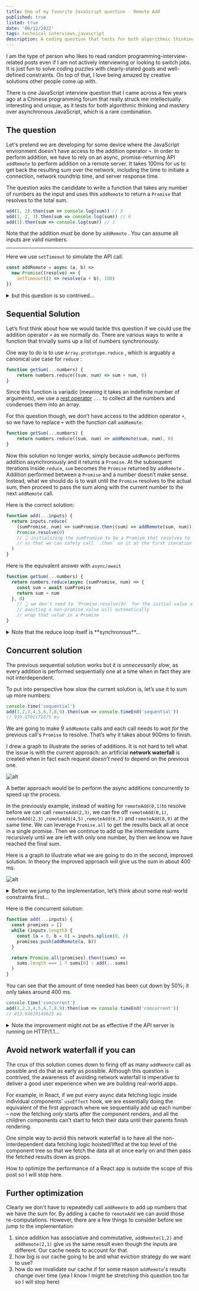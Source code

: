 ---
title: One of my favorite JavaScript question - Remote Add
published: true
listed: true
date: '06/12/2022'
tags: technical interviews,javascript
description: A coding question that tests for both algorithmic thinking and mastery over asynchronous JavaScript
---

I am the type of person who likes to read random programming-interview-related posts even if I am not actively interviewing or looking to switch jobs. It is just fun to solve coding puzzles with clearly-stated goals and well-defined constraints. On top of that, I love being amazed by creative solutions other people come up with.

There is one JavaScript interview question that I came across a few years ago at a Chinese programming forum that really struck me intellectually interesting and unique, as it tests for both algorithmic thinking and mastery over asynchronous JavaScript, which is a rare combination. 

## The question
Let's pretend we are developing for some device where the JavaScript environment doesn’t have access to the addition operator `+`. In order to perform addition, we have to rely on an async, promise-returning API `addRemote` to perform addition on a remote server. It takes 100ms for us to get back the resulting sum over the network, including the time to initiate a connection, network roundtrip time, and server response time. 


The question asks the candidate to write a function that takes any number of numbers as the input and uses this `addRemote` to return a `Promise` that resolves to the total sum.

```javascript
add(1, 2).then(sum => console.log(sum)) // 3
add(1, 2, 3).then(sum => console.log(sum)) // 6
add(1).then(sum => console.log(sum)) // 1
```
Note that the addition *must* be done by `addRemote` . 
You can assume all inputs are valid numbers.

--------------------
Here we use `setTimeout` to simulate the API call.

```javascript
const addRemote = async (a, b) =>
  new Promise((resolve) => {
    setTimeout(() => resolve(a + b), 100)
})
```

<details>
    <summary>but this question is so contrived…</summary>
    <p>Admittedly, this question is contrived, so is pretty much any algorithm/data-structure-focused question out there, because in a typical interview setting, coding questions need to described and solved within 20 minutes. Questions, like finding [the kth largest number in an array](https://leetcode.com/problems/kth-largest-element-in-an-array/) , are still valid interview question as long as it focuses on the legit, core programming competences.</p>
    <p>Questions that focus on practical app/system building with real-world constraints and trade-offs are normally come up in system design interviews.</p>
</details>


## Sequential Solution

Let’s first think about how we would tackle this question if we could use the addition operator `+` as we normally do. There are various ways to write a function that trivially sums up a list of numbers synchronously. 

One way to do is to use `Array.prototype.reduce` , which is arguably a canonical use case for `reduce` :

```javascript
function getSum(...numbers) {
	return numbers.reduce((sum, num) => sum + num, 0)
} 
```

Since this function is variadic (meaning it takes an indefinite number of arguments), we use a [rest operator](https://developer.mozilla.org/en-US/docs/Web/JavaScript/Reference/Functions/rest_parameters) `...` to collect all the numbers and condenses them into an array.

For this question though, we don’t have access to the addition operator `+`, so we have to replace `+` with the function call `addRemote`:

```javascript
function getSum(...numbers) {
	return numbers.reduce((sum, num) => addRemote(sum, num), 0)
} 
```

Now this solution no longer works, simply because  `addRemote` performs addition asynchronously and it returns a `Promise`. At the subsequent iterations inside `reduce`, `sum` becomes the `Promise` returned by `addRemote` . Addition performed between a `Promise` and a number doesn’t make sense. Instead, what we should do is to wait until the `Promise` resolves to the actual sum, then proceed to pass the sum along with the current number to the next `addRemote` call. 

Here is the correct solution:

```javascript
function add(...inputs) {
  return inputs.reduce(
    (sumPromise, num) => sumPromise.then((sum) => addRemote(sum, num)),
    Promise.resolve(0)
    // 👆 initializing the sumPromise to be a Promise that resolves to 0 
	// so that we can safely call `.then` on it at the first iteration
  )
}
```

Here is the equivalent answer with  `async/await` 

```javascript
function getSum(...numbers) {
  return numbers.reduce(async (sumPromise, num) => {
    const sum = await sumPromise
    return sum + num
  }, 0)
    // 👆 we don't need to `Promise.resolve(0)` for the initial value as
	// awaiting a non-promise value will automatically
	// wrap that value in a Promise
}
```


<details>
    <summary>Note that the reduce loop itself is **synchronous**…</summary>
    <p>It is important to understand that the reduce loop itself is synchronous. It runs quickly and doesn’t wait for each `Promise` to resolve before it continues to the next iteration. All the `reduce` loop does is to chain a bunch of `then`s to the initial `Promise.resolve(0)` where each `then` ’s handler passes the previous sum and current number to the next  `addRemote` call. In other words, All the asynchronous additions are performed one at a time sequentially **after** the reduce loop ends. Here is what happened conceptually after we call `add(1,2,3)`</p>
        ```javascript
            // add(1,2,3) 

            Promise(0) // sumPromise starts at 0
                .then(0 => addRemote(0, 1)) // sumPromise resolves to 1
                .then(1 => addRemote(1, 2)) // sumPromise resolves to 3
                .then(3 => addRemote(3, 3)) // sumPromise resolves to 6
        ```
        If you are struggling to understand exactly why this solution even works with `reduce`, I suggest [this article](https://css-tricks.com/why-using-reduce-to-sequentially-resolve-promises-works/) by Alex. 
</details>

## Concurrent solution

The previous sequential solution works but it is *unnecessarily slow*, as every addition is performed sequentially one at a time when in fact they are not interdependent.

To put into perspective how slow the current solution is, let’s use it to sum up more numbers:

```javascript
console.time('sequential')
add(1,2,3,4,5,6,7,8,9).then(sum => console.timeEnd('sequential'))
// 939.8701171875 ms
```

We are going to make 9 `addRemote` calls and each call needs to *wait for* the previous call's `Promise` to resolve. That’s why it takes about 900ms to finish.

I drew a graph to illustrate the series of additions. It is not hard to tell what the issue is with the current approach: an artificial **network waterfall** is created when in fact each request *doesn’t need* to depend on the previous one. 


![alt](/art/blog/remote-add/sequential.png)

A better approach would be to perform the async additions concurrently to speed up the process.
 

In the previously example, instead of waiting for `remoteAdd(0,1)`to resolve before we can call `remoteAdd(2,3)`, we can fire off `remoteAdd(0,1)`, `remoteAdd(2,3)` ,`remoteAdd(4,5)` ,`remoteAdd(6,7)` and `remoteAdd(8,9)` at the same time.  We can leverage `Promise.all` to get the results back all at once in a single promise. Then we continue to add up the intermediate sums recursively until we are left with only one number, by then we know we have reached the final sum.

Here is a graph to illustrate what we are going to do in the second, improved solution. In theory the improved approach will give us the sum in about 400 ms.


![alt](/art/blog/remote-add/divide-and-conquer.png)


<details>
    <summary>Before we jump to the implementation, let’s think about some real-world constraints first...</summary>
    <p>During an interview, it is important to communicate with your interviewer to check your assumption and ask clarifying questions.</p>
    <p>In this case, since we are switching to an approach with making multiple requests concurrently, it is important to understand if our `remoteAdd` API is **rate-limited** or not. Most of API providers will limit the number of requests within any given second so sending too many requests in quick succession may trigger rate limiting and result in a [status code 429](https://developer.mozilla.org/en-US/docs/Web/HTTP/Status/429). So check with the interviewer on this before continuing.</p>
</details>

Here is the concurrent solution:

```javascript
function add(...inputs) {
  const promises = []
  while (inputs.length) {
    const [a = 0, b = 0] = inputs.splice(0, 2)
    promises.push(addRemote(a, b))
  }

  return Promise.all(promises).then((sums) =>
    sums.length === 1 ? sums[0] : add(...sums)
  )
}
```

You can see that the amount of time needed has been cut down by 50%; it only takes around 400 ms.

```javascript
console.time('concurrent')
add(1,2,3,4,5,6,7,8,9).then(sum => console.timeEnd('concurrent'))
// 413.84619140625 ms
```


<details>
    <summary>Note the improvement might not be as effective if the API server is running on HTTP/1.1...</summary>
    <p>For HTTP/1.1, most browsers have a limit for the number of concurrent TCP connections per domain. Historically Chrome has a limit for 6 connections per domain. That means after the connection of the 6th request has been established, the 7th request has to wait for any of the previous requests to come back over the network before it can be sent off to the server.</p>
    <p>However nowadays most of the modern websites are using HTTP/2 where can multiple (virtually unlimited) requests over a single connection with multiplexing.</p>
</details>


## Avoid network waterfall if you can

The crux of this solution comes down to firing off as many `addRemote` call as possible and do that as early as possible. Although this question is contrived, the awareness of avoiding network waterfall is imperative to deliver a good user experience when we are building real-world apps.

For example, in React, if we put every async data fetching logic inside individual components' `useEffect` hook, we are essentially doing the equivalent of the first approach where we sequentially add up each number – now the fetching *only* starts after the component renders, and all the children components can't start to fetch their data until their parents finish rendering. 

One simple way to avoid this network waterfall is to have all the non-interdependent data fetching logic hoisted/lifted at the top level of the component tree so that we fetch the data all at once early on and then pass the fetched results down as props. 

How to optimize the performance of a React app is outside the scope of this post so I will stop here.

## Further optimization

Clearly we don't have to repeatedly call `addRemote` to add up numbers that we have the sum for. By adding a cache to `remoteAdd` we can avoid those re-computations. However, there are a few things to consider before we jump to the implementation:

1. since addition has associative and commutative, `addRemote(1,2)` and `addRemote(2,1)` give us the same result even though the inputs are different. Our cache needs to account for that. 
2. how big is our cache going to be and what eviction strategy do we want to use?
3. how do we invalidate our cache if for some reason `addRemote`'s results change over time (yea I know I might be stretching this question too far so I will stop here)
